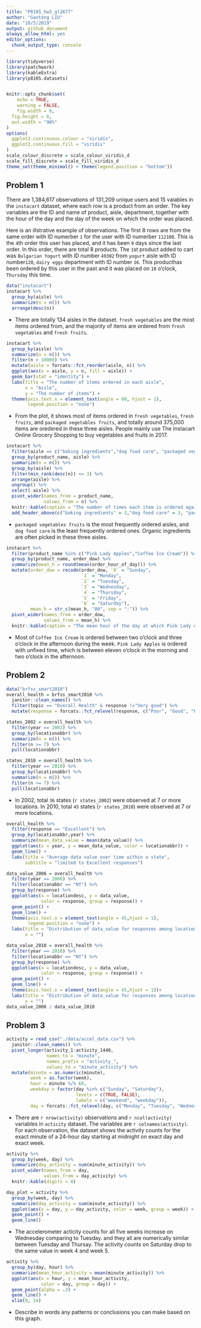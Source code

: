 ```yaml
---
title: "P8105_hw3_gl2677"
author: "Gaotong LIU"
date: "10/5/2019"
output: github_document
always_allow_html: yes
editor_options: 
  chunk_output_type: console
---
```


```r
library(tidyverse)
library(patchwork)
library(kableExtra)
library(p8105.datasets)


knitr::opts_chunk$set(
	echo = TRUE,
	warning = FALSE,
	fig.width = 8, 
  fig.height = 6,
  out.width = "90%"
)
options(
  ggplot2.continuous.colour = "viridis",
  ggplot2.continuous.fill = "viridis"
)
scale_colour_discrete = scale_colour_viridis_d
scale_fill_discrete = scale_fill_viridis_d
theme_set(theme_minimal() + theme(legend.position = "bottom"))

```

## Problem 1
There are 1,384,617 observations of 131,209 unique users and 15 vaiables in the `instacart` dataset, where each row is a product from an order. The key variables are the ID and name of product, aisle, department, together with the hour of the day and the day of the week on which the order was placed.

Here is an illstrative example of observations. The first 8 rows are from the same order with ID numerber `1` for the user with ID numerber `112108`. This is the `4`th order this user has placed, and it has been `9` days since the last order. In this order, there are total 8 products. The `1`st product added to cart was `Bulgarian Yogurt` with ID number `49302` from `yogurt` aisle with ID number`120`, `dairy eggs` department with ID number `16`. This producthas been ordered by this user in the past and it was placed on `10` o'clock, `Thursday` this time. 

```r
data("instacart")
instacart %>% 
  group_by(aisle) %>% 
  summarize(n = n()) %>% 
  arrange(desc(n))
```

* There are totally 134 aisles in the dataset. `fresh vegetables` are the most items ordered from, and the majority of items are ordered from `fresh vegetables` and `fresh fruits`.

```r
instacart %>% 
  group_by(aisle) %>% 
  summarize(n = n()) %>% 
  filter(n > 10000) %>% 
  mutate(aisle = forcats::fct_reorder(aisle, n)) %>% 
  ggplot(aes(x = aisle, y = n, fill = aisle)) +
  geom_bar(stat = "identity") +
  labs(title = "The number of items ordered in each aisle",
       x = "Aisle",
       y = "The number of items") +
  theme(axis.text.x = element_text(angle = 60, hjust = 1),
        legend.position = "none")
```

* From the plot, it shows most of items ordered in `fresh vegetables`, `fresh fruits`, and `packaged vegetables fruits`, and totally around 375,000 items are oredered in these three aisles. People mainly use The Instacart Online Grocery Shopping to buy vegetables and fruits in 2017.

```r
instacart %>% 
  filter(aisle == c("baking ingredients","dog food care", "packaged vegetables fruits")) %>%
  group_by(product_name, aisle) %>% 
  summarize(n = n()) %>% 
  group_by(aisle) %>% 
  filter(min_rank(desc(n)) <= 3) %>%
  arrange(aisle) %>% 
  ungroup() %>%
  select(-aisle) %>% 
  pivot_wider(names_from = product_name,
              values_from = n) %>% 
  knitr::kable(caption = "The number of times each item is ordered against the three most popular items in each aisle.") %>% 
  add_header_above(c("baking ingredients" = 3,"dog food care" = 3, "packaged vegetables fruits" = 3))
```

* `packaged vegetables fruits` is the most frequently ordered aisles, and `dog food care` is the least frequently ordered ones. Organic ingredients are often picked in these three aisles.

```r
instacart %>% 
  filter(product_name %in% c("Pink Lady Apples","Coffee Ice Cream")) %>%
  group_by(product_name, order_dow) %>% 
  summarize(mean_h = round(mean(order_hour_of_day))) %>% 
  mutate(order_dow = recode(order_dow, `0` = "Sunday",
                            `1` = "Monday",
                            `2` = "Tuesday",
                            `3` = "Wednesday",
                            `4` = "Thursday",
                            `5` = "Friday",
                            `6` = "Saturday"),
         mean_h = str_c(mean_h, "00", sep = ":")) %>%
  pivot_wider(names_from = order_dow,
              values_from = mean_h) %>% 
  knitr::kable(caption = "The mean hour of the day at which Pink Lady Apples and Coffee Ice Cream are ordered") 
```

* Most of `Coffee Ice Cream` is ordered between two o'clock and three o'clock in the afternoon during the week. `Pink Lady Apples` is ordered with unfixed time, which is between eleven o'clock in the morning and two o'clock in the afternoon.

## Problem 2
```r
data("brfss_smart2010")
overall_health = brfss_smart2010 %>% 
  janitor::clean_names() %>% 
  filter(topic == "Overall Health" & response !="Very good") %>% 
  mutate(response = forcats::fct_relevel(response, c("Poor", "Good", "Fair", "Excellent"))) 
```

```r
states_2002 = overall_health %>% 
  filter(year == 2002) %>% 
  group_by(locationabbr) %>% 
  summarize(n = n()) %>% 
  filter(n >= 7) %>% 
  pull(locationabbr)

states_2010 = overall_health %>% 
  filter(year == 2010) %>% 
  group_by(locationabbr) %>% 
  summarize(n = n()) %>% 
  filter(n >= 7) %>% 
  pull(locationabbr)
```
* In 2002, total `36` states (``r states_2002``) were observed at 7 or more locations. In 2010, total `45` states (``r states_2010``) were observed at 7 or more locations. 
```r
overall_health %>% 
  filter(response == "Excellent") %>% 
  group_by(locationabbr,year) %>% 
  summarize(mean_data_value = mean(data_value)) %>% 
  ggplot(aes(x = year, y = mean_data_value, color = locationabbr)) +
  geom_line() +
  labs(title = "Average data value over time within a state",
       subtitle = "limited to Excellent responses")
```

```r
data_value_2006 = overall_health %>%
  filter(year == 2006) %>% 
  filter(locationabbr == "NY") %>% 
  group_by(response) %>% 
  ggplot(aes(x = locationdesc, y = data_value, 
             color = response, group = response)) +
  geom_point() +
  geom_line() +
  theme(axis.text.x = element_text(angle = 45,hjust = 1),
        legend.position = "none") +
  labs(title = "Distribution of data_value for responses among locations in NY State in 2006",
       x = "")

data_value_2010 = overall_health %>%
  filter(year == 2010) %>% 
  filter(locationabbr == "NY") %>% 
  group_by(response) %>% 
  ggplot(aes(x = locationdesc, y = data_value, 
             color = response, group = response)) +
  geom_point() +
  geom_line() +
  theme(axis.text.x = element_text(angle = 45,hjust = 1))+
  labs(title = "Distribution of data_value for responses among locations in NY State in 2010",
       x = "")
data_value_2006 / data_value_2010
```

## Problem 3
```r
activity = read_csv("./data/accel_data.csv") %>% 
  janitor::clean_names() %>% 
  pivot_longer(activity_1:activity_1440, 
               names_to = "minute",
               names_prefix = "activity_",
               values_to = "minute_activity") %>% 
  mutate(minute = as.numeric(minute),
         week = as.factor(week),
         hour = minute %/% 60,
         weekday = factor(day %in% c("Sunday", "Saturday"), 
                          levels = c(TRUE, FALSE), 
                          labels = c("weekend", "weekday")),
         day = forcats::fct_relevel(day, c("Monday", "Tuesday", "Wednesday", "Thursday", "Friday", "Saturday","Sunday")))   
```
* There are `r nrow(activity)` observations and `r ncol(activity)` variables in `acticity` dataset. The variables are `r colnames(activity)`. For each observation, the dataset shows the activity counts for the exact minute of a 24-hour day starting at midnight on exact day and exact week.

```r
activity %>% 
  group_by(week, day) %>% 
  summarize(day_activity = sum(minute_activity)) %>% 
  pivot_wider(names_from = day,
              values_from = day_activity) %>% 
  knitr::kable(digits = 0) 

day_plot = activity %>% 
  group_by(week, day) %>% 
  summarize(day_activity = sum(minute_activity)) %>% 
  ggplot(aes(x = day, y = day_activity, color = week, group = week)) +
  geom_point() +
  geom_line()

```

* The accelerometer acticity counts for all five weeks increase on Wednesday comparing to Tuesday. and they all are numerically similar between Tuesday and Thursay. The activity counts on Saturday drop to the same value in week 4 and week 5.
```r
activity %>% 
  group_by(day, hour) %>% 
  summarize(mean_hour_activity = mean(minute_activity)) %>% 
  ggplot(aes(x = hour, y = mean_hour_activity,
             color = day, group = day)) +
  geom_point(alpha = .3) +
  geom_line() +
  xlim(0, 24)
```

* Describe in words any patterns or conclusions you can make based on this graph.

